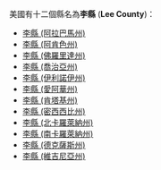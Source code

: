 {{noteTA 
|1=zh-cn:李县; zh-hk:李縣; zh-tw:李郡;}}
美國有十二個縣名為'''李縣''' ('''Lee County''')：
* [[李縣_(阿拉巴馬州)|李縣 (阿拉巴馬州)]]
* [[李縣_(阿肯色州)|李縣 (阿肯色州)]]
* [[李縣_(佛羅里達州)|李縣 (佛羅里達州)]]
* [[李縣_(喬治亞州)|李縣 (喬治亞州)]]
* [[李縣_(伊利諾伊州)|李縣 (伊利諾伊州)]]
* [[李縣_(愛阿華州)|李縣 (愛阿華州)]]
* [[李縣_(肯塔基州)|李縣 (肯塔基州)]]
* [[李縣_(密西西比州)|李縣 (密西西比州)]]
* [[李縣_(北卡羅萊納州)|李縣 (北卡羅萊納州)]]
* [[李縣_(南卡羅萊納州)|李縣 (南卡羅萊納州)]]
* [[李縣_(德克薩斯州)|李縣 (德克薩斯州)]]
* [[李縣_(維吉尼亞州)|李縣 (維吉尼亞州)]]
{{Disambiguation|L|Cat=二字行政区译名消歧义}}